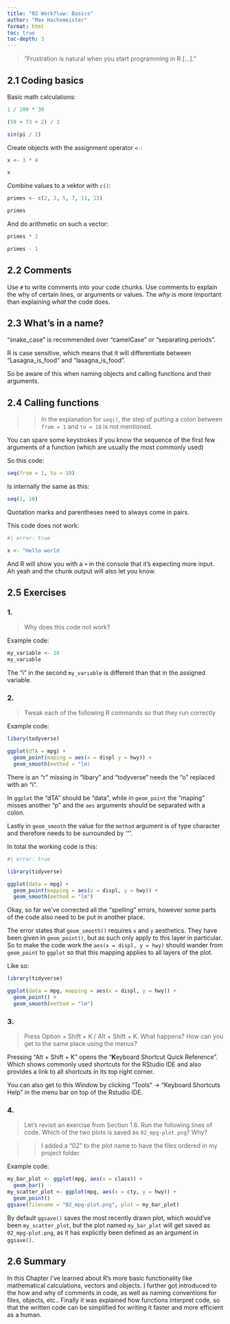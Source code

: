 ```yaml
---
title: "02 Workflow: Basics"
author: "Max Hachemeister"
format: html
toc: true
toc-depth: 3
---
```


> "Frustration is natural when you start programming in R [...]."

## 2.1 Coding basics

Basic math calculations:

```r
1 / 200 * 30

(59 + 73 + 2) / 3

sin(pi / 2)
```

Create objects with the assignment operator `<-`:

```r
x <- 3 * 4

x
```

*C*ombine values to a vektor with `c()`:

```r
primes <- c(2, 3, 5, 7, 11, 13)

primes
```

And do arithmetic on such a vector:

```r
primes * 2

primes - 1
```

## 2.2 Comments

Use `#` to write comments into your code chunks.
Use comments to explain the why of certain lines, or arguments or values. The *why* is more important than explaining *what* the code does.

## 2.3 What's in a name?

"snake_case" is recommended over "camelCase" or "separating.periods".

R is case sensitive, which means that it will differentiate between "Lasagna_is_food" and "lasagna_is_food".

So be aware of this when naming objects and calling functions and their arguments.

## 2.4 Calling functions

>> In the explanation for `seq()`, the step of putting a colon between `from = 1` and `to = 10` is not mentioned.

You can spare some keystrokes if you know the sequence of the first few arguments of a function (which are usually the most commonly used)

So this code:

```r
seq(from = 1, to = 10)
```

Is internally the same as this:

```r
seq(1, 10)
```

Quotation marks and parentheses need to always come in pairs.

This code does not work:

```r
#| error: true

x <- "Hello world
```

And R will show you with a `+` in the console that it's expecting more input. Ah yeah and the chunk output will also let you know.

## 2.5 Exercises

### 1.

> Why does this code not work?

Example code:

```r
my_variable <- 10
my_varıable
```

The "i" in the second `my_varıable` is different than that in the assigned variable.

### 2.

> Tweak each of the following R commands so that they run correctly

Example code:

```r
libary(todyverse)

ggplot(dTA = mpg) +
  geom_point(maping = aes(x = displ y = hwy)) +
  geom_smooth(method = "lm)
```

There is an "r" missing in "libary" and "todyverse" needs the "o" replaced with an "i".

In `ggplot` the "dTA" should be "data", while in `geom_point` the "maping" misses another "p" and the `aes` arguments should be separated with a colon.

Lastly in `geom_smooth` the value for the `method` argument is of type character and therefore needs to be surrounded by '"'.

In total the working code is this:

```r
#| error: true

library(tidyverse)

ggplot(data = mpg) +
  geom_point(mapping = aes(x = displ, y = hwy)) +
  geom_smooth(method = "lm")
```

Okay, so far we've corrected all the "spelling" errors, however some parts of the code also need to be put in another place.

The error states that `geom_smooth()` requires `x` and `y` aesthetics.
They have been given in `geom_point()`, but as such only apply to this layer in particular. So to make the code work the `aes(x = displ, y = hwy)` should wander from `geom_point` to `ggplot` so that this mapping applies to all layers of the plot.

Like so:

```r
library(tidyverse)

ggplot(data = mpg, mapping = aes(x = displ, y = hwy)) +
  geom_point() +
  geom_smooth(method = "lm")
```

### 3.

> Press Option + Shift + K / Alt + Shift + K. What happens? How can you get to the same place using the menus?

Pressing "Alt + Shift + K" opens the "**K**eyboard Shortcut Quick Reference". Which shows commonly used shortcuts for the RStudio IDE and also provides a link to all shortcuts in its top right corner.

You can also get to this Window by clicking "Tools" -> "Keyboard Shortcuts Help" in the menu bar on top of the Rstudio IDE.

### 4.

> Let's revisit an exercise from Section 1.6. Run the following lines of code. Which of the two plots is saved as `02_mpg-plot.png`? Why?

>> I added a "02" to the plot name to have the files ordered in my project folder.

Example code:

```r
my_bar_plot <- ggplot(mpg, aes(x = class)) +
  geom_bar()
my_scatter_plot <- ggplot(mpg, aes(x = cty, y = hwy)) +
  geom_point()
ggsave(filename = "02_mpg-plot.png", plot = my_bar_plot)
```

By default `ggsave()` saves the most recently drawn plot, which would've been `my_scatter_plot`, but the  plot named `my_bar_plot` will get saved as `02_mpg-plot.png`, as it has explicitly been defined as an argument in `ggsave()`.

## 2.6 Summary

In this Chapter I've learned about R's more basic functionality like mathematical calculations, vectors and objects. I further got introduced to the how and why of comments in code, as well as naming conventions for files, objects, etc..  Finally it was explained how functions interpret code, so that the written code can be simplified for writing it faster and more efficient as a human.
